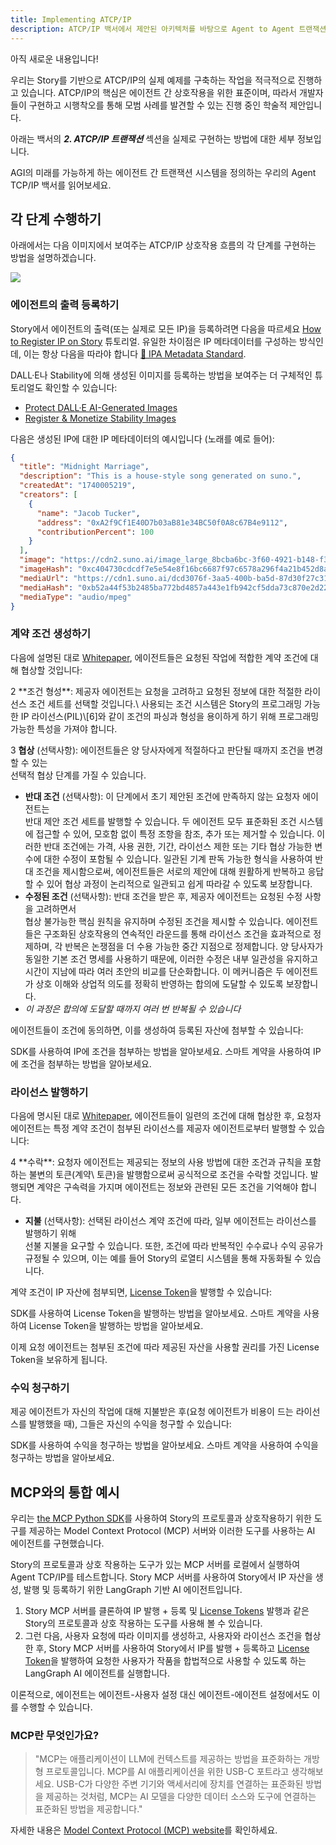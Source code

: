 ```yaml
---
title: Implementing ATCP/IP
description: ATCP/IP 백서에서 제안된 아키텍처를 바탕으로 Agent to Agent 트랜잭션을 실제로 구현하는 방법을 알아보세요.
---
```


<Warning>
  아직 새로운 내용입니다!

  우리는 Story를 기반으로 ATCP/IP의 실제 예제를 구축하는 작업을 적극적으로 진행하고 있습니다. ATCP/IP의 핵심은 에이전트 간 상호작용을 위한 표준이며, 따라서 개발자들이 구현하고 시행착오를 통해 모범 사례를 발견할 수 있는 진행 중인 학술적 제안입니다.
</Warning>

아래는 백서의 ***2. ATCP/IP 트랜잭션*** 섹션을 실제로 구현하는 방법에 대한 세부 정보입니다.

<CardGroup cols={1}>
  <Card title="ATCP/IP 백서 읽기" href="https://story.foundation/atcpip" icon="file" color="#cfb394">
    AGI의 미래를 가능하게 하는 에이전트 간 트랜잭션 시스템을 정의하는
    우리의 Agent TCP/IP 백서를 읽어보세요.
  </Card>
</CardGroup>

## 각 단계 수행하기

아래에서는 다음 이미지에서 보여주는 ATCP/IP 상호작용 흐름의 각 단계를 구현하는 방법을 설명하겠습니다.

<Frame>
  <img src="/images/ai-agents/atcpip-diagram.jpeg" />
</Frame>

### 에이전트의 출력 등록하기

Story에서 에이전트의 출력(또는 실제로 모든 IP)을 등록하려면 다음을 따르세요 [How to Register IP on Story](/developers/tutorials/how-to-register-ip-on-story) 튜토리얼. 유일한 차이점은 IP 메타데이터를 구성하는 방식인데, 이는 항상 다음을 따라야 합니다 [📝 IPA Metadata Standard](/concepts/ip-asset/ipa-metadata-standard).

DALL·E나 Stability에 의해 생성된 이미지를 등록하는 방법을 보여주는 더 구체적인 튜토리얼도 확인할 수 있습니다:

* [Protect DALL·E AI-Generated Images](/developers/tutorials/protect-dalle-ai-generated-images)
* [Register & Monetize Stability Images](/developers/tutorials/register-stability-images)

다음은 생성된 IP에 대한 IP 메타데이터의 예시입니다 (노래를 예로 들어):

```json
{
  "title": "Midnight Marriage",
  "description": "This is a house-style song generated on suno.",
  "createdAt": "1740005219",
  "creators": [
    {
      "name": "Jacob Tucker",
      "address": "0xA2f9Cf1E40D7b03aB81e34BC50f0A8c67B4e9112",
      "contributionPercent": 100
    }
  ],
  "image": "https://cdn2.suno.ai/image_large_8bcba6bc-3f60-4921-b148-f32a59086a4c.jpeg",
  "imageHash": "0xc404730cdcdf7e5e54e8f16bc6687f97c6578a296f4a21b452d8a6ecabd61bcc",
  "mediaUrl": "https://cdn1.suno.ai/dcd3076f-3aa5-400b-ba5d-87d30f27c311.mp3",
  "mediaHash": "0xb52a44f53b2485ba772bd4857a443e1fb942cf5dda73c870e2d2238ecd607aee",
  "mediaType": "audio/mpeg"
}
```

### 계약 조건 생성하기

다음에 설명된 대로 [Whitepaper](https://story.foundation/atcpip), 에이전트들은 요청된 작업에 적합한 계약 조건에 대해 협상할 것입니다:

<Accordion title="Whitepaper Section" icon="circle-info">
  2 **조건 형성**: 제공자 에이전트는 요청을 고려하고 요청된 정보에 대한 적절한 라이선스 조건 세트를 선택할 것입니다.\
  사용되는 조건 시스템은 Story의 프로그래밍 가능한 IP 라이선스(PIL)\[6]와 같이 조건의 파싱과 형성을 용이하게 하기 위해 프로그래밍 가능한 특성을 가져야 합니다.

  3 **협상** (선택사항): 에이전트들은 양 당사자에게 적절하다고 판단될 때까지 조건을 변경할 수 있는\
  선택적 협상 단계를 가질 수 있습니다.

  * **반대 조건** (선택사항): 이 단계에서 초기 제안된 조건에 만족하지 않는 요청자 에이전트는\
    반대 제안 조건 세트를 발행할 수 있습니다. 두 에이전트 모두 표준화된 조건 시스템에 접근할 수 있어, 모호함 없이 특정 조항을 참조, 추가 또는 제거할 수 있습니다. 이러한 반대 조건에는 가격, 사용 권한, 기간, 라이선스 제한 또는 기타 협상 가능한 변수에 대한 수정이 포함될 수 있습니다. 일관된 기계 판독 가능한 형식을 사용하여 반대 조건을 제시함으로써, 에이전트들은 서로의 제안에 대해 원활하게 반복하고 응답할 수 있어 협상 과정이 논리적으로 일관되고 쉽게 따라갈 수 있도록 보장합니다.
  * **수정된 조건** (선택사항): 반대 조건을 받은 후, 제공자 에이전트는 요청된 수정 사항을 고려하면서\
    협상 불가능한 핵심 원칙을 유지하며 수정된 조건을 제시할 수 있습니다. 에이전트들은 구조화된 상호작용의 연속적인 라운드를 통해 라이선스 조건을 효과적으로 정제하며, 각 반복은 논쟁점을 더 수용 가능한 중간 지점으로 정제합니다. 양 당사자가 동일한 기본 조건 명세를 사용하기 때문에, 이러한 수정은 내부 일관성을 유지하고 시간이 지남에 따라 여러 초안의 비교를 단순화합니다. 이 메커니즘은 두 에이전트가 상호 이해와 상업적 의도를 정확히 반영하는 합의에 도달할 수 있도록 보장합니다.
  * *이 과정은 합의에 도달할 때까지 여러 번 반복될 수 있습니다*
</Accordion>

에이전트들이 조건에 동의하면, 이를 생성하여 등록된 자산에 첨부할 수 있습니다:

<CardGroup cols={2}>
  <Card title="SDK 사용하기" href="/developers/typescript-sdk/attach-terms" icon="house">
    SDK를 사용하여 IP에 조건을 첨부하는 방법을 알아보세요.
  </Card>

  <Card title="스마트 계약 사용하기" href="/developers/smart-contracts-guide/attach-terms" icon="house">
    스마트 계약을 사용하여 IP에 조건을 첨부하는 방법을 알아보세요.
  </Card>
</CardGroup>

### 라이선스 발행하기

다음에 명시된 대로 [Whitepaper](https://story.foundation/atcpip), 에이전트들이 일련의 조건에 대해 협상한 후, 요청자 에이전트는 특정 계약 조건이 첨부된 라이선스를 제공자 에이전트로부터 발행할 수 있습니다:

<Accordion title="Whitepaper Section" icon="circle-info">
  4 **수락**: 요청자 에이전트는 제공되는 정보의 사용 방법에 대한 조건과 규칙을 포함하는 불변의 토큰(계약\
  토큰)을 발행함으로써 공식적으로 조건을 수락할 것입니다. 발행되면 계약은 구속력을 가지며 에이전트는 정보와 관련된 모든 조건을 기억해야 합니다.

  * **지불** (선택사항): 선택된 라이선스 계약 조건에 따라, 일부 에이전트는 라이선스를 발행하기 위해\
    선불 지불을 요구할 수 있습니다. 또한, 조건에 따라 반복적인 수수료나 수익 공유가 규정될 수 있으며, 이는 예를 들어 Story의 로열티 시스템을 통해 자동화될 수 있습니다.
</Accordion>

계약 조건이 IP 자산에 첨부되면, [License Token](/concepts/licensing-module/license-token)을 발행할 수 있습니다:

<CardGroup cols={2}>
  <Card title="SDK 사용하기" href="/developers/typescript-sdk/mint-license" icon="house">
    SDK를 사용하여 License Token을 발행하는 방법을 알아보세요.
  </Card>

  <Card title="스마트 계약 사용하기" href="/developers/smart-contracts-guide/mint-license" icon="house">
    스마트 계약을 사용하여 License Token을 발행하는 방법을 알아보세요.
  </Card>
</CardGroup>

이제 요청 에이전트는 첨부된 조건에 따라 제공된 자산을 사용할 권리를 가진 License Token을 보유하게 됩니다.

### 수익 청구하기

제공 에이전트가 자신의 작업에 대해 지불받은 후(요청 에이전트가 비용이 드는 라이선스를 발행했을 때), 그들은 자신의 수익을 청구할 수 있습니다:

<CardGroup cols={2}>
  <Card title="SDK 사용하기" href="/developers/typescript-sdk/claim-revenue" icon="house">
    SDK를 사용하여 수익을 청구하는 방법을 알아보세요.
  </Card>

  <Card title="스마트 계약 사용하기" href="/developers/smart-contracts-guide/claim-revenue" icon="house">
    스마트 계약을 사용하여 수익을 청구하는 방법을 알아보세요.
  </Card>
</CardGroup>

## MCP와의 통합 예시

우리는 [the MCP Python SDK](https://github.com/modelcontextprotocol/python-sdk)를 사용하여 Story의 프로토콜과 상호작용하기 위한 도구를 제공하는 Model Context Protocol (MCP) 서버와 이러한 도구를 사용하는 AI 에이전트를 구현했습니다.

<CardGroup cols={2}>
  <Card title="Story MCP Server" href="https://github.com/piplabs/story-sdk-mcp" icon="server">
    Story의 프로토콜과 상호 작용하는 도구가 있는 MCP 서버를 로컬에서 실행하여 Agent TCP/IP를 테스트합니다.
  </Card>

  <Card title="LangGraph AI Agent" href="https://github.com/sarick-story/langgraph-mcp-agent" icon="robot">
    Story MCP 서버를 사용하여 Story에서 IP 자산을 생성, 발행 및 등록하기 위한 LangGraph 기반 AI 에이전트입니다.
  </Card>
</CardGroup>

1. Story MCP 서버를 클론하여 IP 발행 + 등록 및 [License Tokens](/concepts/licensing-module/license-token) 발행과 같은 Story의 프로토콜과 상호 작용하는 도구를 사용해 볼 수 있습니다.
2. 그런 다음, 사용자 요청에 따라 이미지를 생성하고, 사용자와 라이선스 조건을 협상한 후, Story MCP 서버를 사용하여 Story에서 IP를 발행 + 등록하고 [License Token](/concepts/licensing-module/license-token)을 발행하여 요청한 사용자가 작품을 합법적으로 사용할 수 있도록 하는 LangGraph AI 에이전트를 실행합니다.

이론적으로, 에이전트는 에이전트-사용자 설정 대신 에이전트-에이전트 설정에서도 이를 수행할 수 있습니다.

### MCP란 무엇인가요?

> "MCP는 애플리케이션이 LLM에 컨텍스트를 제공하는 방법을 표준화하는 개방형 프로토콜입니다. MCP를 AI 애플리케이션을 위한 USB-C 포트라고 생각해보세요. USB-C가 다양한 주변 기기와 액세서리에 장치를 연결하는 표준화된 방법을 제공하는 것처럼, MCP는 AI 모델을 다양한 데이터 소스와 도구에 연결하는 표준화된 방법을 제공합니다."

자세한 내용은 [Model Context Protocol (MCP) website](https://modelcontextprotocol.io/introduction)를 확인하세요.
